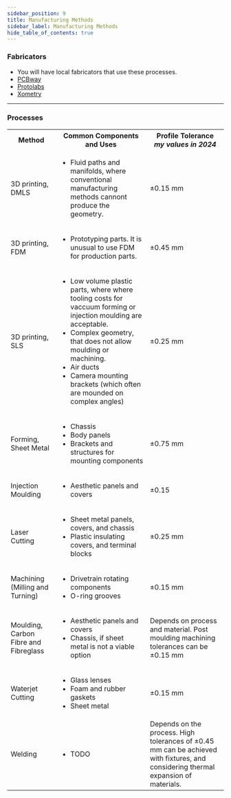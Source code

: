 ```yaml
---
sidebar_position: 9
title: Manufacturing Methods
sidebar_label: Manufacturing Methods
hide_table_of_contents: true
---
```


### Fabricators

- You will have local fabricators that use these processes.
- [PCBway](https://www.pcbway.com/)
- [Protolabs](https://www.protolabs.com/)
- [Xometry](https://www.xometry.com/)

<hr />

### Processes

<table>
  <tr>
    <th>Method</th>
    <th>Common Components and Uses</th>
    <th>Profile Tolerance <br /><em>my values in 2024</em></th>
  </tr>
  <tr>
    <td>3D printing, DMLS</td>
    <td>
      <ul>
        <li>Fluid paths and manifolds, where conventional manufacturing methods cannont produce the geometry.</li>
      </ul>
    </td>
    <td>±0.15 mm</td>
  </tr>
  <tr>
    <td>3D printing, FDM</td>
    <td>
      <ul>
        <li>Prototyping parts. It is unusual to use FDM for production parts.</li>
      </ul>
    </td>
    <td>±0.45 mm</td>
  </tr>
  <tr>
    <td>3D printing, SLS</td>
    <td>
      <ul>
        <li>Low volume plastic parts, where where tooling costs for vaccuum forming or injection moulding are acceptable.</li>
        <li>Complex geometry, that does not allow moulding or machining.</li>
        <li>Air ducts</li>
        <li>Camera mounting brackets (which often are mounded on complex angles)</li>
      </ul>
    </td>
    <td>±0.25 mm</td>
  </tr>
  <tr>
    <td>Forming, Sheet Metal</td>
    <td>
      <ul>
        <li>Chassis</li>
        <li>Body panels</li>
        <li>Brackets and structures for mounting components</li>
      </ul>
    </td>
    <td>±0.75 mm</td>
  </tr>
  <tr>
    <td>Injection Moulding</td>
    <td>
      <ul>
        <li>Aesthetic panels and covers</li>
      </ul>
    </td>
    <td>±0.15</td>
  </tr>
  <tr>
    <td>Laser Cutting</td>
    <td>
      <ul>
        <li>Sheet metal panels, covers, and chassis</li>
        <li>Plastic insulating covers, and terminal blocks</li>
      </ul>
    </td>
    <td>±0.25 mm</td>
  </tr>
  <tr>
    <td>Machining (Milling and Turning)</td>
    <td>
      <ul>
        <li>Drivetrain rotating components</li>
        <li>O-ring grooves</li>
      </ul>
    </td>
    <td>±0.15 mm</td>
  </tr>
  <tr>
    <td>Moulding, Carbon Fibre and Fibreglass</td>
    <td>
      <ul>
        <li>Aesthetic panels and covers</li>
        <li>Chassis, if sheet metal is not a viable option</li>
      </ul>
    </td>
    <td>Depends on process and material. Post moulding machining tolerances can be ±0.15 mm</td>
  </tr>
  <tr>
    <td>Waterjet Cutting</td>
    <td>
      <ul>
        <li>Glass lenses</li>
        <li>Foam and rubber gaskets</li>
        <li>Sheet metal</li>
      </ul>
    </td>
    <td>±0.15 mm</td>
  </tr>
  <tr>
    <td>Welding</td>
    <td>
      <ul>
        <li>TODO</li>
      </ul>
    </td>
    <td>Depends on the process. High tolerances of ±0.45 mm can be achieved with fixtures, and considering thermal expansion of materials.</td>
  </tr>
</table> 
